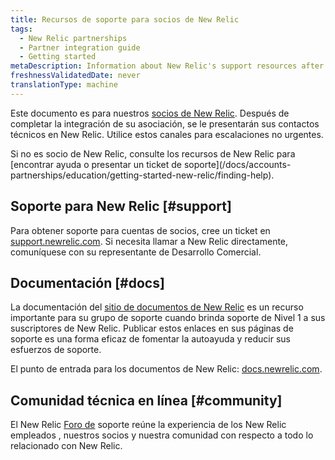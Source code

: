 ```yaml
---
title: Recursos de soporte para socios de New Relic
tags:
  - New Relic partnerships
  - Partner integration guide
  - Getting started
metaDescription: Information about New Relic's support resources after the partner integration is completed.
freshnessValidatedDate: never
translationType: machine
---
```


Este documento es para nuestros [socios de New Relic](/docs/new-relic-partnerships/partner-integration-guide/partner-account-maintenance/partnership-accounts-users-subscriptions). Después de completar la integración de su asociación, se le presentarán sus contactos técnicos en New Relic. Utilice estos canales para escalaciones no urgentes.

<Callout variant="tip">
  Si no es socio de New Relic, consulte los recursos de New Relic para [encontrar ayuda o presentar un ticket de soporte](/docs/accounts-partnerships/education/getting-started-new-relic/finding-help).
</Callout>

## Soporte para New Relic [#support]

Para obtener soporte para cuentas de socios, cree un ticket en [support.newrelic.com](https://support.newrelic.com/). Si necesita llamar a New Relic directamente, comuníquese con su representante de Desarrollo Comercial.

## Documentación [#docs]

La documentación del [sitio de documentos de New Relic](https://docs.newrelic.com) es un recurso importante para su grupo de soporte cuando brinda soporte de Nivel 1 a sus suscriptores de New Relic. Publicar estos enlaces en sus páginas de soporte es una forma eficaz de fomentar la autoayuda y reducir sus esfuerzos de soporte.

El punto de entrada para los documentos de New Relic: [docs.newrelic.com](https://docs.newrelic.com).

## Comunidad técnica en línea [#community]

El New Relic [Foro de](https://discuss.newrelic.com/categories) soporte reúne la experiencia de los New Relic empleados , nuestros socios y nuestra comunidad con respecto a todo lo relacionado con New Relic.